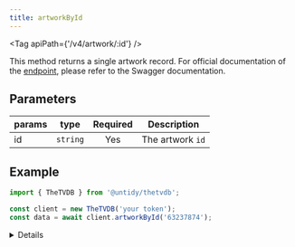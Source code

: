 ```yaml
---
title: artworkById
---
```



<Tag apiPath={'/v4/artwork/:id'} />

This method returns a single artwork record. For official documentation of the [endpoint](https://thetvdb.github.io/v4-api/#/Artwork/getArtworkBase), please refer to the Swagger documentation.

## Parameters

| params | type     | Required | Description      |
| ------ | -------- | :------: | ---------------- |
| id     | `string` |   Yes    | The artwork `id` |

## Example

```js {4}
import { TheTVDB } from '@untidy/thetvdb';

const client = new TheTVDB('your token');
const data = await client.artworkById('63237874');
```

<Details>

```js
{
  status: 'success',
  data: {
    id: 63237874,
    image: 'https://artworks.thetvdb.com/banners/v4/movie/145830/posters/63515dcbcc460.jpg',
    thumbnail: 'https://artworks.thetvdb.com/banners/v4/movie/145830/posters/63515dcbcc460_t.jpg',
    language: 'eng',
    type: 14,
    score: 0,
    width: 680,
    height: 1000,
    includesText: true,
  },
};
```

</Details>
